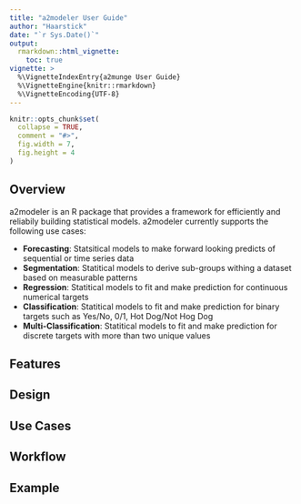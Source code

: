 ```yaml
---
title: "a2modeler User Guide"
author: "Haarstick"
date: "`r Sys.Date()`"
output: 
  rmarkdown::html_vignette:
    toc: true
vignette: >
  %\VignetteIndexEntry{a2munge User Guide}
  %\VignetteEngine{knitr::rmarkdown}
  %\VignetteEncoding{UTF-8}
---
```


```r
knitr::opts_chunk$set(
  collapse = TRUE,
  comment = "#>",
  fig.width = 7,
  fig.height = 4
)
```


## Overview

a2modeler is an R package that provides a framework for efficiently and reliabily building statistical models. a2modeler currently supports the following use cases:

* __Forecasting__: Statsitical models to make forward looking predicts of sequential or time series data
* __Segmentation__: Statitical models to derive sub-groups withing a dataset based on measurable patterns
* __Regression__: Statitical models to fit and make prediction for continuous numerical targets
* __Classification__: Statitical models to fit and make prediction for binary targets such as Yes/No, 0/1, Hot Dog/Not Hog Dog
* __Multi-Classification__: Statitical models to fit and make prediction for discrete targets with more than two unique values

## Features


## Design


## Use Cases


## Workflow


## Example
